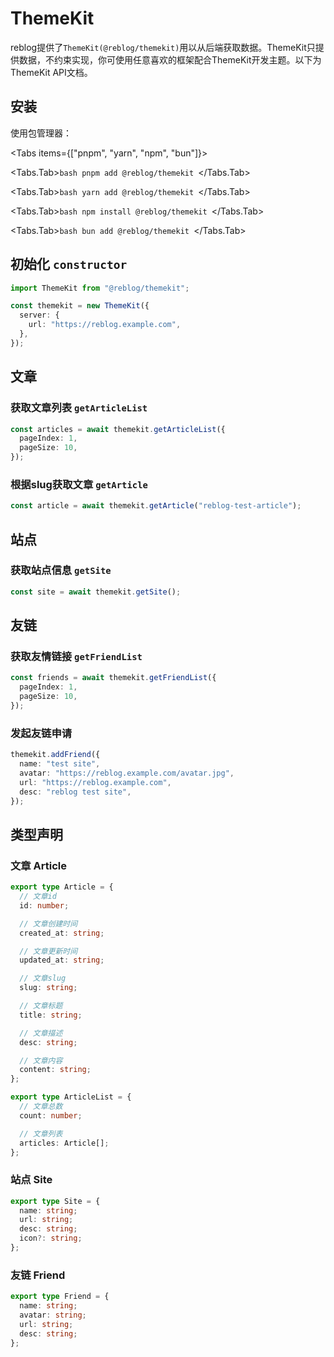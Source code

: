 
# ThemeKit

reblog提供了`ThemeKit(@reblog/themekit)`用以从后端获取数据。ThemeKit只提供数据，不约束实现，你可使用任意喜欢的框架配合ThemeKit开发主题。以下为ThemeKit API文档。

## 安装

使用包管理器：

<Tabs items={["pnpm", "yarn", "npm", "bun"]}>

<Tabs.Tab>```bash pnpm add @reblog/themekit ```</Tabs.Tab>

<Tabs.Tab>```bash yarn add @reblog/themekit ```</Tabs.Tab>

<Tabs.Tab>```bash npm install @reblog/themekit ```</Tabs.Tab>

<Tabs.Tab>```bash bun add @reblog/themekit ```</Tabs.Tab>

</Tabs>

## 初始化 `constructor`

```typescript
import ThemeKit from "@reblog/themekit";

const themekit = new ThemeKit({
  server: {
    url: "https://reblog.example.com",
  },
});
```

## 文章

### 获取文章列表 `getArticleList`

```typescript
const articles = await themekit.getArticleList({
  pageIndex: 1,
  pageSize: 10,
});
```

### 根据slug获取文章 `getArticle`

```typescript
const article = await themekit.getArticle("reblog-test-article");
```

## 站点

### 获取站点信息 `getSite`

```typescript
const site = await themekit.getSite();
```

## 友链

### 获取友情链接 `getFriendList`

```typescript
const friends = await themekit.getFriendList({
  pageIndex: 1,
  pageSize: 10,
});
```

### 发起友链申请

```typescript
themekit.addFriend({
  name: "test site",
  avatar: "https://reblog.example.com/avatar.jpg",
  url: "https://reblog.example.com",
  desc: "reblog test site",
});
```

## 类型声明

### 文章 Article

```typescript
export type Article = {
  // 文章id
  id: number;

  // 文章创建时间
  created_at: string;

  // 文章更新时间
  updated_at: string;

  // 文章slug
  slug: string;

  // 文章标题
  title: string;

  // 文章描述
  desc: string;

  // 文章内容
  content: string;
};

export type ArticleList = {
  // 文章总数
  count: number;

  // 文章列表
  articles: Article[];
};
```

### 站点 Site

```typescript
export type Site = {
  name: string;
  url: string;
  desc: string;
  icon?: string;
};
```

### 友链 Friend

```typescript
export type Friend = {
  name: string;
  avatar: string;
  url: string;
  desc: string;
};
```

